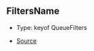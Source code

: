 ## FiltersName

- Type: keyof QueueFilters

- [Source](https://github.com/Androz2091/discord-player/blob/e2a9cfc/packages/discord-player/src/types/types.ts#L8)